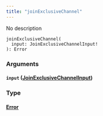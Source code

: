 ```yaml
---
title: "joinExclusiveChannel"
---
```


No description

```
joinExclusiveChannel(
  input: JoinExclusiveChannelInput!
): Error

```

### Arguments[](#arguments "Direct link to heading")

#### `input` ([JoinExclusiveChannelInput](/developer/graphql-api/references/inputs/join-exclusive-channel-input))[](#input-joinexclusivechannelinput "Direct link to heading")

### Type[](#type "Direct link to heading")

#### [Error](/developer/graphql-api/references/objects/error)[](#error "Direct link to heading")